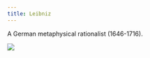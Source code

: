 ```yaml
---
title: Leibniz
---
```


A German metaphysical rationalist (1646-1716).

![](/images/headshots/leibniz.jpeg)
